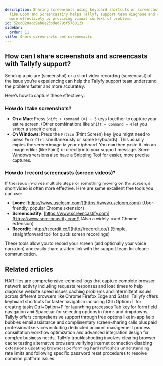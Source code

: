 ```yaml
---
description: Sharing screenshots using keyboard shortcuts or screencasts through tools
  like Loom and Screencastify helps Tallyfy support team diagnose and resolve issues
  more effectively by providing visual context of problems.
id: 52cc020adc9ab8e23bded795f5760133
sidebar:
  order: 11
title: Share screenshots and screencasts
---
```


## How can I share screenshots and screencasts with Tallyfy support?

Sending a picture (screenshot) or a short video recording (screencast) of the issue you're experiencing can help the Tallyfy support team understand the problem faster and more accurately.

Here's how to capture these effectively:

### How do I take screenshots?

*   **On a Mac**: Press `Shift + Command (⌘) + 3` keys together to capture your entire screen. (Other combinations like `Shift + Command + 4` let you select a specific area).
*   **On Windows**: Press the `PrtScn` (Print Screen) key (you might need to press `Fn` or `Ctrl` simultaneously on some keyboards). This usually copies the screen image to your clipboard. You can then paste it into an image editor (like Paint) or directly into your support message. Some Windows versions also have a Snipping Tool for easier, more precise captures.

### How do I record screencasts (screen videos)?

If the issue involves multiple steps or something moving on the screen, a short video is often more effective. Here are some excellent free tools you can use:

*   **Loom**: [https://www.useloom.com/](https://www.useloom.com/) (User-friendly, popular Chrome extension)
*   **Screencastify**: [https://www.screencastify.com](https://www.screencastify.com/) (Also a widely-used Chrome extension)
*   **Recordit**: [http://recordit.co/](http://recordit.co/) (Simple, straightforward tool for quick screen recordings)

These tools allow you to record your screen (and optionally your voice narration) and easily share a video link with the support team for clearer communication.


## Related articles
<CardGrid>
<LinkTitleCard header="<b>Miscellaneous > Generate a HAR file for troubleshooting</b>" href="/products/pro/miscellaneous/how-can-i-generate-a-har-file-for-troubleshooting/" > HAR files are comprehensive technical logs that capture complete browser network activity including requests responses and load times to help diagnose website speed issues caching problems and intermittent issues across different browsers like Chrome Firefox Edge and Safari. </LinkTitleCard>
<LinkTitleCard header="<b>Miscellaneous > Keyboard shortcuts</b>" href="/products/pro/miscellaneous/what-keyboard-shortcuts-can-i-use-in-tallyfy/" > Tallyfy offers keyboard shortcuts for faster navigation including Ctrl+Option+T for creating tasks Ctrl+Option+P for launching processes Tab key for form field navigation and Spacebar for selecting options in forms and dropdowns. </LinkTitleCard>
<LinkTitleCard header="<b>Support > Contact support</b>" href="/products/pro/miscellaneous/support/how-can-i-contact-tallyfys-support-team/" > Tallyfy offers comprehensive support through free options like in-app help bubbles email assistance and complimentary screen-sharing calls plus paid professional services including dedicated account management process consultation workflow optimization and advanced integration design for complex business needs. </LinkTitleCard>
<LinkTitleCard header="<b>Miscellaneous > Troubleshooting</b>" href="/products/pro/miscellaneous/troubleshooting/" > Tallyfy troubleshooting involves clearing browser cache testing alternative browsers verifying internet connection disabling extensions updating browsers performing hard refreshes understanding rate limits and following specific password reset procedures to resolve common platform issues. </LinkTitleCard>
</CardGrid>